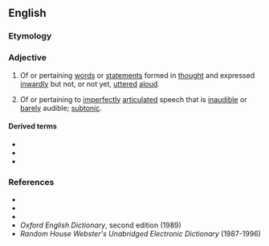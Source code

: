 ==English==

===Etymology===
{{prefix|en|sub|vocal}}

===Adjective===
{{en-adj|-}}

# Of or pertaining [[words]] or [[statements]] formed in [[thought]] and expressed [[inwardly]] but not, or not yet, [[utter]]ed [[aloud]].
# {{lb|en|phonetics|dated}} Of or pertaining to [[imperfect]]ly [[articulate]]d speech that is [[inaudible]] or [[barely]] audible; [[subtonic]].

====Derived terms====
* {{l|en|subvocalization}}
* {{l|en|subvocalize}}
* {{l|en|subvocally}}

===References===
* {{R:Webster 1913}}
* {{R:Dictionary.com}}
* {{R:Encarta}}
* ''Oxford English Dictionary'', second edition (1989)
* ''Random House Webster's Unabridged Electronic Dictionary'' (1987-1996)